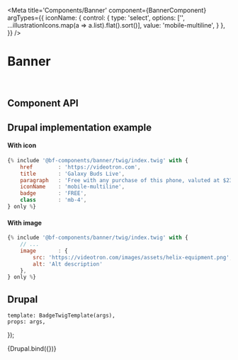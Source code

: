 


<Meta 
    title='Components/Banner' 
    component={BannerComponent}
    argTypes={{
        iconName: {
            control: {
                type: 'select',
                options: ['', ...illustrationIcons.map(a => a.list).flat().sort()],
                value: 'mobile-multiline',
            }
        },
    }}
/>


# Banner

<br/>



## Component API

<Props of={BannerComponent} />



## Drupal implementation example

#### With icon
```jsx
{% include '@bf-components/banner/twig/index.twig' with {
    href        : 'https://videotron.com',
    title       : 'Galaxy Buds Live',
    paragraph   : 'Free with any purchase of this phone, valuted at $239.38.',
    iconName    : 'mobile-multiline',
    badge       : 'FREE',
    class       : 'mb-4',
} only %}
```

#### With image
```jsx
{% include '@bf-components/banner/twig/index.twig' with {
    // ...
    image       : {
        src: 'https://videotron.com/images/assets/helix-equipment.png',
        alt: 'Alt description'
    },
} only %}
```



## Drupal

    template: BadgeTwigTemplate(args),
    props: args,
});


<Canvas>
    <Story 
        name='Drupal'
        args={{
            href        : 'https://videotron.com',
            title       : 'Galaxy Buds Live',
            paragraph   : 'Free with any purchase of this phone, valuted at $239.38.',
            image       : {
                src: 'https://videotron.com/images/assets/helix-equipment.png',
                alt: 'Alt description'
            },
            badge       : 'FREE',
            class       : 'mb-4',
        }}
    >
        {Drupal.bind({})}
    </Story>
</Canvas>